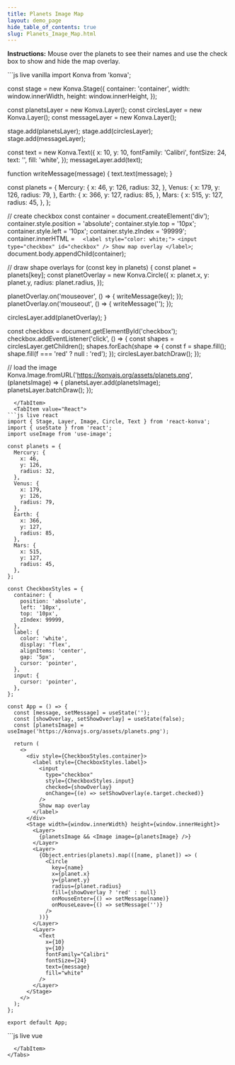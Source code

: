 ---
title: Planets Image Map
layout: demo_page
hide_table_of_contents: true
slug: Planets_Image_Map.html
---

**Instructions:** Mouse over the planets to see their names and use the check box to show and hide the map overlay.


<Tabs>
  <TabItem value="Vanilla" default>
```js live vanilla
import Konva from 'konva';

const stage = new Konva.Stage({
container: 'container',
width: window.innerWidth,
height: window.innerHeight,
});

const planetsLayer = new Konva.Layer();
const circlesLayer = new Konva.Layer();
const messageLayer = new Konva.Layer();

stage.add(planetsLayer);
stage.add(circlesLayer);
stage.add(messageLayer);

const text = new Konva.Text({
x: 10,
y: 10,
fontFamily: 'Calibri',
fontSize: 24,
text: '',
fill: 'white',
});
messageLayer.add(text);

function writeMessage(message) {
text.text(message);
}

const planets = {
Mercury: {
x: 46,
y: 126,
radius: 32,
},
Venus: {
x: 179,
y: 126,
radius: 79,
},
Earth: {
x: 366,
y: 127,
radius: 85,
},
Mars: {
x: 515,
y: 127,
radius: 45,
},
};

// create checkbox
const container = document.createElement('div');
container.style.position = 'absolute';
container.style.top = '10px';
container.style.left = '10px';
container.style.zIndex = '99999';
container.innerHTML = `  <label style="color: white;">
    <input type="checkbox" id="checkbox" />
    Show map overlay
  </label>`;
document.body.appendChild(container);

// draw shape overlays
for (const key in planets) {
const planet = planets[key];
const planetOverlay = new Konva.Circle({
x: planet.x,
y: planet.y,
radius: planet.radius,
});

planetOverlay.on('mouseover', () => {
writeMessage(key);
});
planetOverlay.on('mouseout', () => {
writeMessage('');
});

circlesLayer.add(planetOverlay);
}

const checkbox = document.getElementById('checkbox');
checkbox.addEventListener('click', () => {
const shapes = circlesLayer.getChildren();
shapes.forEach(shape => {
const f = shape.fill();
shape.fill(f === 'red' ? null : 'red');
});
circlesLayer.batchDraw();
});

// load the image
Konva.Image.fromURL('https://konvajs.org/assets/planets.png', (planetsImage) => {
planetsLayer.add(planetsImage);
planetsLayer.batchDraw();
});

````
  </TabItem>
  <TabItem value="React">
```js live react
import { Stage, Layer, Image, Circle, Text } from 'react-konva';
import { useState } from 'react';
import useImage from 'use-image';

const planets = {
  Mercury: {
    x: 46,
    y: 126,
    radius: 32,
  },
  Venus: {
    x: 179,
    y: 126,
    radius: 79,
  },
  Earth: {
    x: 366,
    y: 127,
    radius: 85,
  },
  Mars: {
    x: 515,
    y: 127,
    radius: 45,
  },
};

const CheckboxStyles = {
  container: {
    position: 'absolute',
    left: '10px',
    top: '10px',
    zIndex: 99999,
  },
  label: {
    color: 'white',
    display: 'flex',
    alignItems: 'center',
    gap: '5px',
    cursor: 'pointer',
  },
  input: {
    cursor: 'pointer',
  },
};

const App = () => {
  const [message, setMessage] = useState('');
  const [showOverlay, setShowOverlay] = useState(false);
  const [planetsImage] = useImage('https://konvajs.org/assets/planets.png');

  return (
    <>
      <div style={CheckboxStyles.container}>
        <label style={CheckboxStyles.label}>
          <input
            type="checkbox"
            style={CheckboxStyles.input}
            checked={showOverlay}
            onChange={(e) => setShowOverlay(e.target.checked)}
          />
          Show map overlay
        </label>
      </div>
      <Stage width={window.innerWidth} height={window.innerHeight}>
        <Layer>
          {planetsImage && <Image image={planetsImage} />}
        </Layer>
        <Layer>
          {Object.entries(planets).map(([name, planet]) => (
            <Circle
              key={name}
              x={planet.x}
              y={planet.y}
              radius={planet.radius}
              fill={showOverlay ? 'red' : null}
              onMouseEnter={() => setMessage(name)}
              onMouseLeave={() => setMessage('')}
            />
          ))}
        </Layer>
        <Layer>
          <Text
            x={10}
            y={10}
            fontFamily="Calibri"
            fontSize={24}
            text={message}
            fill="white"
          />
        </Layer>
      </Stage>
    </>
  );
};

export default App;
````

  </TabItem>
  <TabItem value="Vue">
```js live vue
<template>
  <div>
    <div :style="styles.container">
      <label :style="styles.label">
        <input
          type="checkbox"
          :style="styles.input"
          v-model="showOverlay"
        />
        Show map overlay
      </label>
    </div>
    <v-stage :config="stageSize">
      <v-layer>
        <v-image
          v-if="planetsImage"
          :config="{ image: planetsImage }"
        />
      </v-layer>
      <v-layer>
        <v-circle
          v-for="(planet, name) in planets"
          :key="name"
          :config="{
            x: planet.x,
            y: planet.y,
            radius: planet.radius,
            fill: showOverlay ? 'red' : null,
          }"
          @mouseenter="message = name"
          @mouseleave="message = ''"
        />
      </v-layer>
      <v-layer>
        <v-text :config="textConfig" />
      </v-layer>
    </v-stage>
  </div>
</template>

<script setup>
import { ref, computed } from 'vue';
import { useImage } from 'vue-konva';

const message = ref('');
const showOverlay = ref(false);
const [planetsImage] = useImage('https://konvajs.org/assets/planets.png');

const planets = {
  Mercury: {
    x: 46,
    y: 126,
    radius: 32,
  },
  Venus: {
    x: 179,
    y: 126,
    radius: 79,
  },
  Earth: {
    x: 366,
    y: 127,
    radius: 85,
  },
  Mars: {
    x: 515,
    y: 127,
    radius: 45,
  },
};

const stageSize = {
  width: window.innerWidth,
  height: window.innerHeight,
};

const styles = {
  container: {
    position: 'absolute',
    left: '10px',
    top: '10px',
    zIndex: 99999,
  },
  label: {
    color: 'white',
    display: 'flex',
    alignItems: 'center',
    gap: '5px',
    cursor: 'pointer',
  },
  input: {
    cursor: 'pointer',
  },
};

const textConfig = computed(() => ({
  x: 10,
  y: 10,
  fontFamily: 'Calibri',
  fontSize: 24,
  text: message.value,
  fill: 'white',
}));
</script>

```
  </TabItem>
</Tabs>
```
